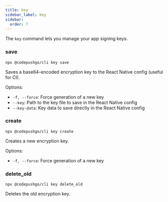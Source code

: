 ```yaml
---
title: key
sidebar_label: key
sidebar:
  order: 7
---
```


The `key` command lets you manage your app signing keys.

### save

`npx @codepushgo/cli key save`

Saves a base64-encoded encryption key to the React Native config (useful for CI).

Options:

- `-f, --force`: Force generation of a new key
- `--key`: Path to the key file to save in the React Native config
- `--key-data`: Key data to save directly in the React Native config

### create

`npx @codepushgo/cli key create`

Creates a new encryption key.

Options:

- `-f, --force`: Force generation of a new key

### delete_old

`npx @codepushgo/cli key delete_old`

Deletes the old encryption key. 
